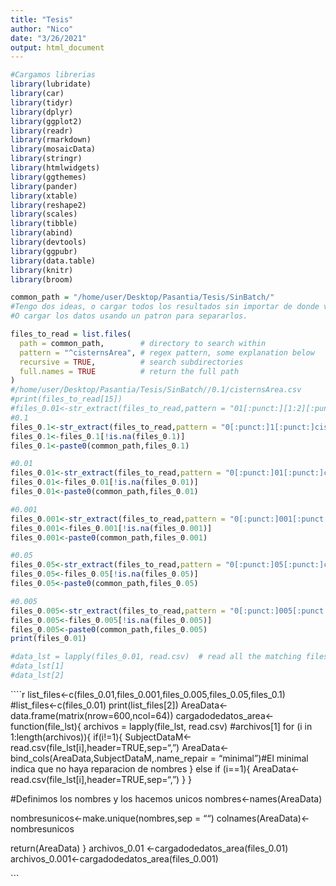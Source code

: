```yaml
---
title: "Tesis"
author: "Nico"
date: "3/26/2021"
output: html_document
---
```

```r
#Cargamos librerias
library(lubridate)
library(car)
library(tidyr)
library(dplyr)
library(ggplot2)
library(readr)
library(rmarkdown)
library(mosaicData)
library(stringr)
library(htmlwidgets)
library(ggthemes)
library(pander)
library(xtable)
library(reshape2)
library(scales)
library(tibble)
library(abind)
library(devtools)
library(ggpubr)
library(data.table)
library(knitr)
library(broom)
```

```r
common_path = "/home/user/Desktop/Pasantia/Tesis/SinBatch/"
#Tengo dos ideas, o cargar todos los resultados sin importar de donde vienen y despues discriminarlos
#O cargar los datos usando un patron para separarlos.
```

```r
files_to_read = list.files(
  path = common_path,        # directory to search within
  pattern = "^cisternsArea", # regex pattern, some explanation below
  recursive = TRUE,          # search subdirectories
  full.names = TRUE          # return the full path
)
#/home/user/Desktop/Pasantia/Tesis/SinBatch//0.1/cisternsArea.csv
#print(files_to_read[15])
#files_0.01<-str_extract(files_to_read,pattern = "01[:punct:][1:2][:punct:]ResultsIntrTransp3.csv$")
#0.1
files_0.1<-str_extract(files_to_read,pattern = "0[:punct:]1[:punct:]cisternsArea.csv$|[:punct:]0[:punct:]1[:punct:]cisternsArea \\([2:3]\\).csv$")
files_0.1<-files_0.1[!is.na(files_0.1)]
files_0.1<-paste0(common_path,files_0.1)

#0.01
files_0.01<-str_extract(files_to_read,pattern = "0[:punct:]01[:punct:]cisternsArea.csv$|[:punct:]0[:punct:]01[:punct:]cisternsArea \\([2:3]\\).csv$")
files_0.01<-files_0.01[!is.na(files_0.01)]
files_0.01<-paste0(common_path,files_0.01)

#0.001
files_0.001<-str_extract(files_to_read,pattern = "0[:punct:]001[:punct:]cisternsArea.csv$|[:punct:]0[:punct:]001[:punct:]cisternsArea \\([2:3]\\).csv$")
files_0.001<-files_0.001[!is.na(files_0.001)]
files_0.001<-paste0(common_path,files_0.001)

#0.05
files_0.05<-str_extract(files_to_read,pattern = "0[:punct:]05[:punct:]cisternsArea.csv$|[:punct:]0[:punct:]05[:punct:]cisternsArea \\([2:3]\\).csv$")
files_0.05<-files_0.05[!is.na(files_0.05)]
files_0.05<-paste0(common_path,files_0.05)

#0.005
files_0.005<-str_extract(files_to_read,pattern = "0[:punct:]005[:punct:]cisternsArea.csv$|[:punct:]0[:punct:]005[:punct:]cisternsArea \\([2:3]\\).csv$")
files_0.005<-files_0.005[!is.na(files_0.005)]
files_0.005<-paste0(common_path,files_0.005)
print(files_0.01)

#data_lst = lapply(files_0.01, read.csv)  # read all the matching files
#data_lst[1]
#data_lst[2]

```

````r
list_files<-c(files_0.01,files_0.001,files_0.005,files_0.05,files_0.1)
#list_files<-c(files_0.01)
print(list_files[2])
AreaData<-data.frame(matrix(nrow=600,ncol=64))
cargadodedatos_area<-function(file_lst){
archivos = lapply(file_lst, read.csv)
#archivos[1]
for (i in 1:length(archivos)){
       if(i!=1){ SubjectDataM<-read.csv(file_lst[i],header=TRUE,sep=",")
  AreaData<-bind_cols(AreaData,SubjectDataM,.name_repair = "minimal")#El minimal indica que no haya reparacion de nombres
          }
      else if (i==1){
    AreaData<-read.csv(file_lst[i],header=TRUE,sep=",")
  }
    }
  
  #Definimos los nombres y los hacemos unicos
  nombres<-names(AreaData)

  nombresunicos<-make.unique(nombres,sep = "")
  colnames(AreaData)<-nombresunicos
  
  return(AreaData)
  }
archivos_0.01 <-cargadodedatos_area(files_0.01)
archivos_0.001<-cargadodedatos_area(files_0.001)

```


